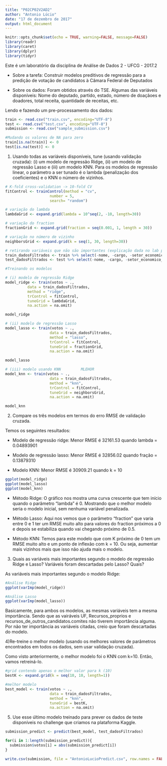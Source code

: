 ```yaml
---
title: "P02CP02V2AD2"
author: "Antonio Lúcio"
date: "17 de dezembro de 2017"
output: html_document
---
```


```r
knitr::opts_chunk$set(echo = TRUE, warning=FALSE, message=FALSE)
library(readr)
library(caret)
library(dplyr)
library(tidyr)
```

Este é um laboratório da disciplina de Análise de Dados 2 - UFCG - 2017.2

- Sobre a tarefa: Construir modelos preditivos de regressão para a predição de votação de candidatos à Câmara Federal de Deputados

- Sobre os dados: Foram obtidos através do TSE. Algumas das variáveis disponíveis: Nome do deputado, partido, estado, número de doaçãoes e doadores, total receita, quantidade de receitas, etc.

Lendo e fazendo um pre-processamento dos dados:

```r
train <- read.csv("train.csv", encoding="UTF-8")
test <- read.csv("test.csv", encoding="UTF-8")
submission <- read.csv("sample_submission.csv")

#Mudando os valores de NA para zero
train[is.na(train)] <- 0
test[is.na(test)] <- 0
```


1. Usando todas as variáveis disponíveis, tune (usando validação cruzada): (i) um modelo de regressão Ridge, (ii) um modelo de regressão Lasso e (iii) um modelo KNN. Para os modelos de regressão linear, o parâmetro a ser tunado é o lambda (penalização dos coeficientes) e o KNN o número de vizinhos.
```r
# K-fold cross-validation -> 10-fold CV
fitControl <- trainControl(method = "cv",
                    number = 5,
                    search= "random")

# variação do lambda
lambdaGrid <- expand.grid(lambda = 10^seq(2, -10, length=30))

# variação do fraction
fractionGrid <- expand.grid(fraction = seq(0.001, 1, length = 30))

# variação no número de vizinho
neighborsGrid <- expand.grid(k = seq(1, 30, length=30))

# retirando variáveis que não são importantes (explicação dada no lab passado)
train_dadosFiltrados <- train %>% select(-nome, -cargo, -setor_economico_receita, -setor_economico_despesa, -numero_cadidato)
test_dadosFiltrados <- test %>% select(-nome, -cargo, -setor_economico_receita, -setor_economico_despesa, -numero_cadidato)

```


```r
#Treinando os modelos

# (i) modelo de regressão Ridge
model_ridge <- train(votos ~ .,
          data = train_dadosFiltrados,
          method = "ridge", 
          trControl = fitControl,
          tuneGrid = lambdaGrid,
          na.action = na.omit)

model_ridge

# (ii) modelo de regressão Lasso
model_lasso <- train(votos ~ ., 
                    data = train_dadosFiltrados, 
                    method = "lasso", 
                    trControl = fitControl,
                    tuneGrid = fractionGrid,
                    na.action = na.omit)

model_lasso

# (iii) modelo usando KNN         MLEHOR
model_knn <- train(votos ~ ., 
                    data = train_dadosFiltrados, 
                    method = "knn", 
                    trControl = fitControl,
                    tuneGrid = neighborsGrid,
                    na.action = na.omit)

model_knn

```
2) Compare os três modelos em termos do erro RMSE de validação cruzada.

Temos os seguintes resultados:

- Modelo de regressão ridge: Menor RMSE é 32161.53 quando lambda  = 0.04893901

- Modelo de regressão lasso: Menor RMSE é 32856.02 quando fração = 0.13879310

- Modelo KNN: Menor RMSE é 30909.21 quando k = 10

```r
ggplot(model_ridge)
ggplot(model_lasso)
ggplot(model_knn)
```

- Método Ridge: O gráfico nos mostra uma curva crescente que tem início quando o parâmetro "lambda" é 0. Mostrando que o melhor modelo seria o modelo inicial, sem nenhuma variável penalizada.

- Método Lasso: Aqui nos vemos que o parâmetro "fraction" que varia entre 0 e 1 ter um RMSE muito alto para valores do fraction próximos a 0 e depois se estabiliza quando vai chegando próximo de 0.5.

- Método KNN: Temos para este modelo que com K próximo de 0 tem um RMSE muito alto e um ponto de inflexão com k = 10. Ou seja, aumentar mais vizinhos mais que isso não ajuda mais o modelo.


3) Quais as variáveis mais importantes segundo o modelo de regressão Ridge e Lasso? Variáveis foram descartadas pelo Lasso? Quais?

As variáveis mais importantes segundo o modelo Ridge:

```r
#Análise Ridge
ggplot(varImp(model_ridge))

#Análise Lasso
ggplot(varImp(model_lasso))

```

Basicamente, para ambos os modelos, as mesmas variáveis tem a mesma importância. Sendo que as vairáveis UF, Recursos_proprios e recursos_de_outros_candidatos.comites não tiverem importância alguma. Por não ter importância as variáveis citadas, creio que foram descartadas do modelo.

4)Re-treine o melhor modelo (usando os melhores valores de parâmetros encontrados em todos os dados, sem usar validação cruzada).

Como visto anteriormente, o melhor modelo foi o KNN com k=10. Então, vamos retreiná-lo.
```r

#grid contendo apenas o melhor valor para k (10)
bestK <- expand.grid(k = seq(10, 10, length=1))

#melhor modelo
best_model <- train(votos ~ ., 
                    data = train_dadosFiltrados, 
                    method = "knn",
                    tuneGrid = bestK,
                    na.action = na.omit)

```

5. Use esse último modelo treinado para prever os dados de teste disponíveis no challenge que criamos na plataforma Kaggle.


```r
submission_predict <- predict(best_model, test_dadosFiltrados)

for(i in 1:length(submission_predict)){
  submission$votos[i] = abs(submission_predict[i])
}

write.csv(submission, file = "AntonioLucioPredict.csv", row.names = FALSE)

```


